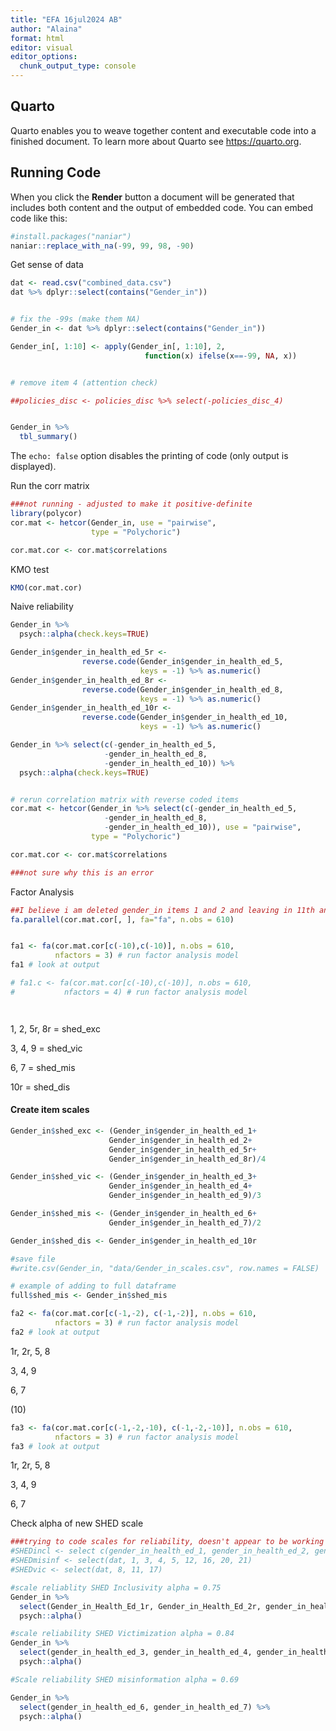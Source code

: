 ```yaml
---
title: "EFA 16jul2024 AB"
author: "Alaina"
format: html
editor: visual
editor_options: 
  chunk_output_type: console
---
```


## Quarto

Quarto enables you to weave together content and executable code into a finished document. To learn more about Quarto see <https://quarto.org>.

## Running Code

When you click the **Render** button a document will be generated that includes both content and the output of embedded code. You can embed code like this:

```r
#install.packages("naniar")
naniar::replace_with_na(-99, 99, 98, -90)
```

Get sense of data

```r
dat <- read.csv("combined_data.csv")
dat %>% dplyr::select(contains("Gender_in"))


# fix the -99s (make them NA)
Gender_in <- dat %>% dplyr::select(contains("Gender_in")) 

Gender_in[, 1:10] <- apply(Gender_in[, 1:10], 2, 
                              function(x) ifelse(x==-99, NA, x))


# remove item 4 (attention check)

##policies_disc <- policies_disc %>% select(-policies_disc_4)


Gender_in %>%
  tbl_summary()
```

The `echo: false` option disables the printing of code (only output is displayed).

Run the corr matrix![]()

```r
###not running - adjusted to make it positive-definite
library(polycor)
cor.mat <- hetcor(Gender_in, use = "pairwise", 
                  type = "Polychoric")

cor.mat.cor <- cor.mat$correlations
```

KMO test

```r

KMO(cor.mat.cor)
```

Naive reliability

```r
Gender_in %>% 
  psych::alpha(check.keys=TRUE)

Gender_in$gender_in_health_ed_5r <-
                reverse.code(Gender_in$gender_in_health_ed_5, 
                             keys = -1) %>% as.numeric()
Gender_in$gender_in_health_ed_8r <-
                reverse.code(Gender_in$gender_in_health_ed_8, 
                             keys = -1) %>% as.numeric()
Gender_in$gender_in_health_ed_10r <-
                reverse.code(Gender_in$gender_in_health_ed_10, 
                             keys = -1) %>% as.numeric()

Gender_in %>% select(c(-gender_in_health_ed_5, 
                     -gender_in_health_ed_8, 
                     -gender_in_health_ed_10)) %>%
  psych::alpha(check.keys=TRUE)


# rerun correlation matrix with reverse coded items
cor.mat <- hetcor(Gender_in %>% select(c(-gender_in_health_ed_5, 
                     -gender_in_health_ed_8, 
                     -gender_in_health_ed_10)), use = "pairwise", 
                  type = "Polychoric")

cor.mat.cor <- cor.mat$correlations

###not sure why this is an error
```

Factor Analysis

```r
##I believe i am deleted gender_in items 1 and 2 and leaving in 11th and 12th lines which are 1r and 2r
fa.parallel(cor.mat.cor[, ], fa="fa", n.obs = 610)



```

```r
fa1 <- fa(cor.mat.cor[c(-10),c(-10)], n.obs = 610,
          nfactors = 3) # run factor analysis model
fa1 # look at output

# fa1.c <- fa(cor.mat.cor[c(-10),c(-10)], n.obs = 610,
#           nfactors = 4) # run factor analysis model




```

1, 2, 5r, 8r = shed_exc

3, 4, 9 = shed_vic

6, 7 = shed_mis

10r = shed_dis

#### Create item scales

```r

Gender_in$shed_exc <- (Gender_in$gender_in_health_ed_1+
                      Gender_in$gender_in_health_ed_2+
                      Gender_in$gender_in_health_ed_5r+
                      Gender_in$gender_in_health_ed_8r)/4

Gender_in$shed_vic <- (Gender_in$gender_in_health_ed_3+
                      Gender_in$gender_in_health_ed_4+
                      Gender_in$gender_in_health_ed_9)/3

Gender_in$shed_mis <- (Gender_in$gender_in_health_ed_6+
                      Gender_in$gender_in_health_ed_7)/2

Gender_in$shed_dis <- Gender_in$gender_in_health_ed_10r

#save file
#write.csv(Gender_in, "data/Gender_in_scales.csv", row.names = FALSE)

# example of adding to full dataframe
full$shed_mis <- Gender_in$shed_mis
```

```r
fa2 <- fa(cor.mat.cor[c(-1,-2), c(-1,-2)], n.obs = 610,
          nfactors = 3) # run factor analysis model
fa2 # look at output
```

1r, 2r, 5, 8

3, 4, 9

6, 7

\(10\)

```r
fa3 <- fa(cor.mat.cor[c(-1,-2,-10), c(-1,-2,-10)], n.obs = 610,
          nfactors = 3) # run factor analysis model
fa3 # look at output
```

1r, 2r, 5, 8

3, 4, 9

6, 7

Check alpha of new SHED scale

```r
###trying to code scales for reliability, doesn't appear to be working
#SHEDincl <- select c(gender_in_health_ed_1, gender_in_health_ed_2, gender_in_health_ed_5, gender_in_health_ed_8) #each number refers to the column
#SHEDmisinf <- select(dat, 1, 3, 4, 5, 12, 16, 20, 21)
#SHEDvic <- select(dat, 8, 11, 17)

#scale reliablity SHED Inclusivity alpha = 0.75
Gender_in %>% 
  select(Gender_in_Health_Ed_1r, Gender_in_Health_Ed_2r, gender_in_health_ed_5, gender_in_health_ed_8) %>%
  psych::alpha() 

```

```r
#scale reliability SHED Victimization alpha = 0.84
Gender_in %>% 
  select(gender_in_health_ed_3, gender_in_health_ed_4, gender_in_health_ed_9) %>%
  psych::alpha() 


```

```r
#Scale reliability SHED misinformation alpha = 0.69

Gender_in %>% 
  select(gender_in_health_ed_6, gender_in_health_ed_7) %>%
  psych::alpha()
```
